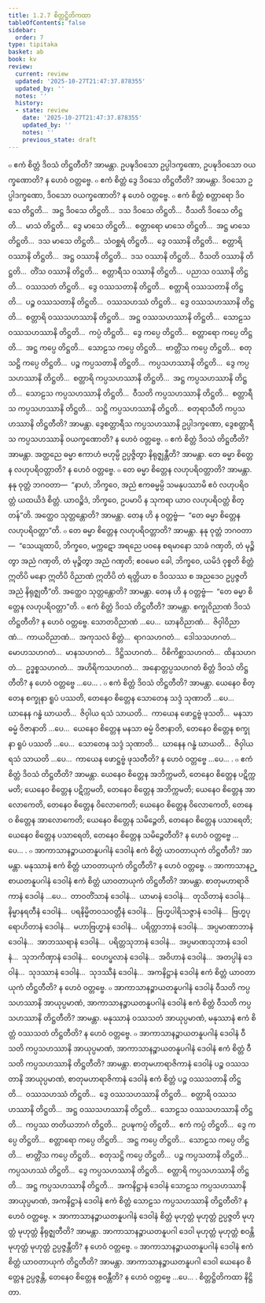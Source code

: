 ```yaml
---
title: 1.2.7 စိတ္တဋ္ဌိတိကထာ
tableOfContents: false
sidebar:
  order: 7
type: tipitaka
basket: ab
book: kv
review:
  current: review
  updated: '2025-10-27T21:47:37.878355'
  updated_by: ''
  notes: ''
  history:
  - state: review
    date: '2025-10-27T21:47:37.878355'
    updated_by: ''
    notes: ''
    previous_state: draft
---
```



<ReviewStatus review={frontmatter.review} showDetails={true} />

<HypothesisAnnotation frontmatter={frontmatter} />

<DynamicBreadcrumb />

<Division number="335" book="kv" e="ch" v="32" p="156">

<Paragraph number="987" book="kv">
๐ ဧကံ စိတ္တံ ဒိဝသံ တိဋ္ဌတီတိ? အာမန္တာ. ဥပဍ္ဎဒိဝသော ဥပ္ပါဒက္ခဏော, ဥပဍ္ဎဒိဝသော ဝယက္ခဏောတိ? န ဟေဝံ ဝတ္တဗ္ဗေ.
</Paragraph>

<Paragraph number="988" book="kv">
๐ ဧကံ စိတ္တံ ဒွေ ဒိဝသေ တိဋ္ဌတီတိ? အာမန္တာ. ဒိဝသော ဥပ္ပါဒက္ခဏော, ဒိဝသော ဝယက္ခဏောတိ? န ဟေဝံ ဝတ္တဗ္ဗေ.
</Paragraph>

<Paragraph number="989" book="kv">
๐ ဧကံ စိတ္တံ စတ္တာရော ဒိဝသေ တိဋ္ဌတိ…  အဋ္ဌ ဒိဝသေ တိဋ္ဌတိ…  ဒသ ဒိဝသေ တိဋ္ဌတိ…  ဝီသတိ ဒိဝသေ တိဋ္ဌတိ…  မာသံ တိဋ္ဌတိ…  ဒွေ မာသေ တိဋ္ဌတိ…  စတ္တာရော မာသေ တိဋ္ဌတိ…  အဋ္ဌ မာသေ တိဋ္ဌတိ…  ဒသ မာသေ တိဋ္ဌတိ…  သံဝစ္ဆရံ တိဋ္ဌတိ…  ဒွေ ဝဿာနိ တိဋ္ဌတိ…  စတ္တာရိ ဝဿာနိ တိဋ္ဌတိ…  အဋ္ဌ ဝဿာနိ တိဋ္ဌတိ…  ဒသ ဝဿာနိ တိဋ္ဌတိ…  ဝီသတိ ဝဿာနိ တိဋ္ဌတိ…  တိံသ ဝဿာနိ တိဋ္ဌတိ…  စတ္တာရီသ ဝဿာနိ တိဋ္ဌတိ…  ပညာသ ဝဿာနိ တိဋ္ဌတိ…  ဝဿသတံ တိဋ္ဌတိ…  ဒွေ ဝဿသတာနိ တိဋ္ဌတိ…  စတ္တာရိ ဝဿသတာနိ တိဋ္ဌတိ…  ပဉ္စ ဝဿသတာနိ တိဋ္ဌတိ…  ဝဿသဟဿံ တိဋ္ဌတိ…  ဒွေ ဝဿသဟဿာနိ တိဋ္ဌတိ…  စတ္တာရိ ဝဿသဟဿာနိ တိဋ္ဌတိ…  အဋ္ဌ ဝဿသဟဿာနိ တိဋ္ဌတိ…  သောဠသ ဝဿသဟဿာနိ တိဋ္ဌတိ…  ကပ္ပံ တိဋ္ဌတိ…  ဒွေ ကပ္ပေ တိဋ္ဌတိ…  စတ္တာရော ကပ္ပေ တိဋ္ဌတိ…  အဋ္ဌ ကပ္ပေ တိဋ္ဌတိ…  သောဠသ ကပ္ပေ တိဋ္ဌတိ…  ဗာတ္တိံသ ကပ္ပေ တိဋ္ဌတိ…  စတုသဋ္ဌိ ကပ္ပေ တိဋ္ဌတိ…  ပဉ္စ ကပ္ပသတာနိ တိဋ္ဌတိ…  ကပ္ပသဟဿာနိ တိဋ္ဌတိ…  ဒွေ ကပ္ပသဟဿာနိ တိဋ္ဌတိ…  စတ္တာရိ ကပ္ပသဟဿာနိ တိဋ္ဌတိ…  အဋ္ဌ ကပ္ပသဟဿာနိ တိဋ္ဌတိ…  သောဠသ ကပ္ပသဟဿာနိ တိဋ္ဌတိ…  ဝီသတိ ကပ္ပသဟဿာနိ တိဋ္ဌတိ…  စတ္တာရီသ ကပ္ပသဟဿာနိ တိဋ္ဌတိ…  သဋ္ဌိ ကပ္ပသဟဿာနိ တိဋ္ဌတိ…  စတုရာသီတိ ကပ္ပသဟဿာနိ တိဋ္ဌတီတိ? အာမန္တာ. ဒွေစတ္တာရီသ ကပ္ပသဟဿာနိ ဥပ္ပါဒက္ခဏော, ဒွေစတ္တာရီသ ကပ္ပသဟဿာနိ ဝယက္ခဏောတိ? န ဟေဝံ ဝတ္တဗ္ဗေ.
</Paragraph>

<Paragraph number="990" book="kv">
๐ ဧကံ စိတ္တံ ဒိဝသံ တိဋ္ဌတီတိ? အာမန္တာ. အတ္ထညေ ဓမ္မာ ဧကာဟံ ဗဟုမ္ပိ ဥပ္ပဇ္ဇိတွာ နိရုဇ္ဈန္တီတိ? အာမန္တာ. တေ ဓမ္မာ စိတ္တေန လဟုပရိဝတ္တာတိ? န ဟေဝံ ဝတ္တဗ္ဗေ.
</Paragraph>

<Paragraph number="991" book="kv">
๐ တေ ဓမ္မာ စိတ္တေန လဟုပရိဝတ္တာတိ? အာမန္တာ. နနု ဝုတ္တံ ဘဂဝတာ—  “နာဟံ, ဘိက္ခဝေ, အညံ ဧကဓမ္မမ္ပိ သမနုပဿာမိ ဧဝံ လဟုပရိဝတ္တံ ယထယိဒံ စိတ္တံ. ယာဝဉ္စိဒံ, ဘိက္ခဝေ, ဥပမာပိ န သုကရာ ယာဝ လဟုပရိဝတ္တံ စိတ္တန်”တိ. အတ္ထေဝ သုတ္တန္တောတိ? အာမန္တာ. တေန ဟိ န ဝတ္တဗ္ဗံ—  “တေ ဓမ္မာ စိတ္တေန လဟုပရိဝတ္တာ”တိ.
</Paragraph>

<Paragraph number="992" book="kv">
๐ တေ ဓမ္မာ စိတ္တေန လဟုပရိဝတ္တာတိ? အာမန္တာ. နနု ဝုတ္တံ ဘဂဝတာ—  “သေယျထာပိ, ဘိက္ခဝေ, မက္ကဋော အရညေ ပဝနေ စရမာနော သာခံ ဂဏှတိ, တံ မုဉ္စိတွာ အညံ ဂဏှတိ, တံ မုဉ္စိတွာ အညံ ဂဏှတိ; ဧဝမေဝ ခေါ, ဘိက္ခဝေ, ယမိဒံ ဝုစ္စတိ စိတ္တံ ဣတိပိ မနော ဣတိပိ ဝိညာဏံ ဣတိပိ တံ ရတ္တိယာ စ ဒိဝသဿ စ အညဒေဝ ဥပ္ပဇ္ဇတိ အညံ နိရုဇ္ဈတီ”တိ. အတ္ထေဝ သုတ္တန္တောတိ? အာမန္တာ. တေန ဟိ န ဝတ္တဗ္ဗံ—  “တေ ဓမ္မာ စိတ္တေန လဟုပရိဝတ္တာ”တိ.
</Paragraph>

</Division>
<Division number="336" book="kv" e="ch" v="32" p="158">

<Paragraph number="993" book="kv">
๐ ဧကံ စိတ္တံ ဒိဝသံ တိဋ္ဌတီတိ? အာမန္တာ. စက္ခုဝိညာဏံ ဒိဝသံ တိဋ္ဌတီတိ? န ဟေဝံ ဝတ္တဗ္ဗေ. သောတဝိညာဏံ …ပေ…  ဃာနဝိညာဏံ…  ဇိဝှါဝိညာဏံ…  ကာယဝိညာဏံ…  အကုသလံ စိတ္တံ…  ရာဂသဟဂတံ…  ဒေါသသဟဂတံ…  မောဟသဟဂတံ…  မာနသဟဂတံ…  ဒိဋ္ဌိသဟဂတံ…  ဝိစိကိစ္ဆာသဟဂတံ…  ထိနသဟဂတံ…  ဥဒ္ဓစ္စသဟဂတံ…  အဟိရိကသဟဂတံ…  အနောတ္တပ္ပသဟဂတံ စိတ္တံ ဒိဝသံ တိဋ္ဌတီတိ? န ဟေဝံ ဝတ္တဗ္ဗေ …ပေ… .
</Paragraph>

<Paragraph number="994" book="kv">
๐ ဧကံ စိတ္တံ ဒိဝသံ တိဋ္ဌတီတိ? အာမန္တာ. ယေနေဝ စိတ္တေန စက္ခုနာ ရူပံ ပဿတိ, တေနေဝ စိတ္တေန သောတေန သဒ္ဒံ သုဏာတိ …ပေ…  ဃာနေန ဂန္ဓံ ဃာယတိ…  ဇိဝှါယ ရသံ သာယတိ…  ကာယေန ဖောဋ္ဌဗ္ဗံ ဖုသတိ…  မနသာ ဓမ္မံ ဝိဇာနာတိ …ပေ…  ယေနေဝ စိတ္တေန မနသာ ဓမ္မံ ဝိဇာနာတိ, တေနေဝ စိတ္တေန စက္ခုနာ ရူပံ ပဿတိ …ပေ…  သောတေန သဒ္ဒံ သုဏာတိ…  ဃာနေန ဂန္ဓံ ဃာယတိ…  ဇိဝှါယ ရသံ သာယတိ …ပေ…  ကာယေန ဖောဋ္ဌဗ္ဗံ ဖုသတီတိ? န ဟေဝံ ဝတ္တဗ္ဗေ …ပေ… .
</Paragraph>

<Paragraph number="995" book="kv">
๐ ဧကံ စိတ္တံ ဒိဝသံ တိဋ္ဌတီတိ? အာမန္တာ. ယေနေဝ စိတ္တေန အဘိက္ကမတိ, တေနေဝ စိတ္တေန ပဋိက္ကမတိ; ယေနေဝ စိတ္တေန ပဋိက္ကမတိ, တေနေဝ စိတ္တေန အဘိက္ကမတိ; ယေနေဝ စိတ္တေန အာလောကေတိ, တေနေဝ စိတ္တေန ဝိလောကေတိ; ယေနေဝ စိတ္တေန ဝိလောကေတိ, တေနေဝ စိတ္တေန အာလောကေတိ; ယေနေဝ စိတ္တေန သမိဉ္ဇေတိ, တေနေဝ စိတ္တေန ပသာရေတိ; ယေနေဝ စိတ္တေန ပသာရေတိ, တေနေဝ စိတ္တေန သမိဉ္ဇေတီတိ? န ဟေဝံ ဝတ္တဗ္ဗေ …ပေ… .
</Paragraph>

</Division>
<Division number="337" book="kv" e="ch" v="32" p="159">

<Paragraph number="996" book="kv">
๐ အာကာသာနဉ္စာယတနူပဂါနံ ဒေဝါနံ ဧကံ စိတ္တံ ယာဝတာယုကံ တိဋ္ဌတီတိ? အာမန္တာ. မနုဿာနံ ဧကံ စိတ္တံ ယာဝတာယုကံ တိဋ္ဌတီတိ? န ဟေဝံ ဝတ္တဗ္ဗေ.
</Paragraph>

<Paragraph number="997" book="kv">
๐ အာကာသာနဉ္စာယတနူပဂါနံ ဒေဝါနံ ဧကံ စိတ္တံ ယာဝတာယုကံ တိဋ္ဌတီတိ? အာမန္တာ. စာတုမဟာရာဇိကာနံ ဒေဝါနံ …ပေ…  တာဝတိံသာနံ ဒေဝါနံ…  ယာမာနံ ဒေဝါနံ…  တုသိတာနံ ဒေဝါနံ…  နိမ္မာနရတီနံ ဒေဝါနံ…  ပရနိမ္မိတဝသဝတ္တီနံ ဒေဝါနံ…  ဗြဟ္မပါရိသဇ္ဇာနံ ဒေဝါနံ…  ဗြဟ္မပုရောဟိတာနံ ဒေဝါနံ…  မဟာဗြဟ္မာနံ ဒေဝါနံ…  ပရိတ္တာဘာနံ ဒေဝါနံ…  အပ္ပမာဏာဘာနံ ဒေဝါနံ…  အာဘဿရာနံ ဒေဝါနံ…  ပရိတ္တသုဘာနံ ဒေဝါနံ…  အပ္ပမာဏသုဘာနံ ဒေဝါနံ…  သုဘကိဏှာနံ ဒေဝါနံ…  ဝေဟပ္ဖလာနံ ဒေဝါနံ…  အဝိဟာနံ ဒေဝါနံ…  အတပ္ပါနံ ဒေဝါနံ…  သုဒဿာနံ ဒေဝါနံ…  သုဒဿီနံ ဒေဝါနံ…  အကနိဋ္ဌာနံ ဒေဝါနံ ဧကံ စိတ္တံ ယာဝတာယုကံ တိဋ္ဌတီတိ? န ဟေဝံ ဝတ္တဗ္ဗေ.
</Paragraph>

<Paragraph number="998" book="kv">
๐ အာကာသာနဉ္စာယတနူပဂါနံ ဒေဝါနံ ဝီသတိ ကပ္ပသဟဿာနိ အာယုပ္ပမာဏံ, အာကာသာနဉ္စာယတနူပဂါနံ ဒေဝါနံ ဧကံ စိတ္တံ ဝီသတိ ကပ္ပသဟဿာနိ တိဋ္ဌတီတိ? အာမန္တာ. မနုဿာနံ ဝဿသတံ အာယုပ္ပမာဏံ, မနုဿာနံ ဧကံ စိတ္တံ ဝဿသတံ တိဋ္ဌတီတိ? န ဟေဝံ ဝတ္တဗ္ဗေ.
</Paragraph>

<Paragraph number="999" book="kv">
๐ အာကာသာနဉ္စာယတနူပဂါနံ ဒေဝါနံ ဝီသတိ ကပ္ပသဟဿာနိ အာယုပ္ပမာဏံ, အာကာသာနဉ္စာယတနူပဂါနံ ဒေဝါနံ ဧကံ စိတ္တံ ဝီသတိ ကပ္ပသဟဿာနိ တိဋ္ဌတီတိ? အာမန္တာ. စာတုမဟာရာဇိကာနံ ဒေဝါနံ ပဉ္စ ဝဿသတာနိ အာယုပ္ပမာဏံ, စာတုမဟာရာဇိကာနံ ဒေဝါနံ ဧကံ စိတ္တံ ပဉ္စ ဝဿသတာနိ တိဋ္ဌတိ…  ဝဿသဟဿံ တိဋ္ဌတိ…  ဒွေ ဝဿသဟဿာနိ တိဋ္ဌတိ…  စတ္တာရိ ဝဿသဟဿာနိ တိဋ္ဌတိ…  အဋ္ဌ ဝဿသဟဿာနိ တိဋ္ဌတိ…  သောဠသ ဝဿသဟဿာနိ တိဋ္ဌတိ…  ကပ္ပဿ တတိယဘာဂံ တိဋ္ဌတိ…  ဥပဍ္ဎကပ္ပံ တိဋ္ဌတိ…  ဧကံ ကပ္ပံ တိဋ္ဌတိ…  ဒွေ ကပ္ပေ တိဋ္ဌတိ…  စတ္တာရော ကပ္ပေ တိဋ္ဌတိ…  အဋ္ဌ ကပ္ပေ တိဋ္ဌတိ…  သောဠသ ကပ္ပေ တိဋ္ဌတိ…  ဗာတ္တိံသ ကပ္ပေ တိဋ္ဌတိ…  စတုသဋ္ဌိ ကပ္ပေ တိဋ္ဌတိ…  ပဉ္စ ကပ္ပသတာနိ တိဋ္ဌတိ…  ကပ္ပသဟဿံ တိဋ္ဌတိ…  ဒွေ ကပ္ပသဟဿာနိ တိဋ္ဌတိ…  စတ္တာရိ ကပ္ပသဟဿာနိ တိဋ္ဌတိ…  အဋ္ဌ ကပ္ပသဟဿာနိ တိဋ္ဌတိ…  အကနိဋ္ဌာနံ ဒေဝါနံ သောဠသ ကပ္ပသဟဿာနိ အာယုပ္ပမာဏံ, အကနိဋ္ဌာနံ ဒေဝါနံ ဧကံ စိတ္တံ သောဠသ ကပ္ပသဟဿာနိ တိဋ္ဌတီတိ? န ဟေဝံ ဝတ္တဗ္ဗေ.
</Paragraph>

<Paragraph number="1000" book="kv">
× အာကာသာနဉ္စာယတနူပဂါနံ ဒေဝါနံ စိတ္တံ မုဟုတ္တံ မုဟုတ္တံ ဥပ္ပဇ္ဇတိ မုဟုတ္တံ မုဟုတ္တံ နိရုဇ္ဈတီတိ? အာမန္တာ. အာကာသာနဉ္စာယတနူပဂါ ဒေဝါ မုဟုတ္တံ မုဟုတ္တံ စဝန္တိ မုဟုတ္တံ မုဟုတ္တံ ဥပ္ပဇ္ဇန္တီတိ? န ဟေဝံ ဝတ္တဗ္ဗေ.
</Paragraph>

<Paragraph number="1001" book="kv">
๐ အာကာသာနဉ္စာယတနူပဂါနံ ဒေဝါနံ ဧကံ စိတ္တံ ယာဝတာယုကံ တိဋ္ဌတီတိ? အာမန္တာ. အာကာသာနဉ္စာယတနူပဂါ ဒေဝါ ယေနေဝ စိတ္တေန ဥပ္ပဇ္ဇန္တိ, တေနေဝ စိတ္တေန စဝန္တီတိ? န ဟေဝံ ဝတ္တဗ္ဗေ …ပေ… .

</Paragraph>
</Division>

<Paragraph number="1002" type="center" book="kv">
စိတ္တဋ္ဌိတိကထာ နိဋ္ဌိတာ.
</Paragraph>